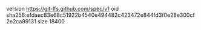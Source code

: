version https://git-lfs.github.com/spec/v1
oid sha256:efdaec83e68c51922b4540e494482c423472e844fd3f0e28e300cf2e2ca99131
size 18400
